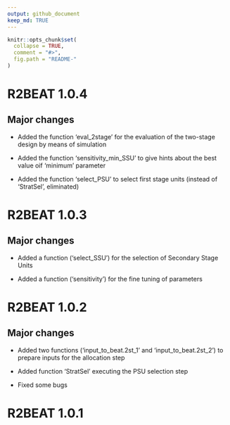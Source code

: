 ---
output: github_document
keep_md: TRUE
---

<!-- NEWS.md is generated from NEWS.Rmd. Please edit NEWS.Rmd file -->

```{r, echo = FALSE}
knitr::opts_chunk$set(
  collapse = TRUE,
  comment = "#>",
  fig.path = "README-"
)
```

# R2BEAT 1.0.4 

## Major changes

* Added the function 'eval_2stage' for the evaluation of the two-stage design by means of simulation

* Added the function 'sensitivity_min_SSU' to give hints about the best value oif 'minimum' parameter

* Added the function 'select_PSU' to select first stage units (instead of 'StratSel', eliminated)


# R2BEAT 1.0.3 

## Major changes

* Added a function ('select_SSU') for the selection of Secondary Stage Units

* Added a function ('sensitivity') for the fine tuning of parameters


# R2BEAT 1.0.2

## Major changes

* Added two functions ('input_to_beat.2st_1' and 'input_to_beat.2st_2') to prepare inputs for the allocation step

* Added function 'StratSel' executing the PSU selection step

* Fixed some bugs 

# R2BEAT 1.0.1  
 
